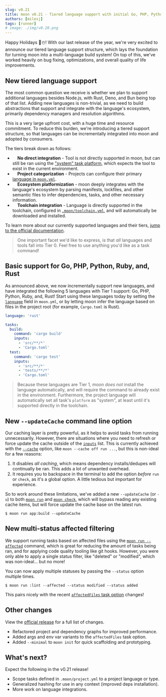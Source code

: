 ```yaml
---
slug: v0.21
title: moon v0.21 - Tiered language support with initial Go, PHP, Python, Ruby, and Rust
authors: [milesj]
tags: [runner]
# image: ./img/v0.20.png
---
```



Happy Holidays 🎄☃️! With our last release of the year, we're very excited to announce our tiered
language support structure, which lays the foundation for turning moon into a multi-language build
system! On top of this, we've worked heavily on bug fixing, optimizations, and overall quality of
life improvements.

<!--truncate-->

## New tiered language support

The most common question we receive is whether we plan to support additional languages besides
Node.js, with Rust, Deno, and Bun being top of that list. Adding new languages is non-trivial, as we
need to build abstractions that support and integrate with the language's ecosystem, primarily
dependency managers and resolution algorithms.

This is a very large upfront cost, with a huge time and resource commitment. To reduce this burden,
we're introducing a tiered support structure, so that languages can be incrementally integrated into
moon and adopted by consumers.

The tiers break down as follows:

- &nbsp;<Label text="Tier 0" variant="failure" /> &nbsp; **No direct integration** - Tool is not
  directly supported in moon, but can still be ran using the
  ["system" task platform](../docs/faq#can-we-run-other-languages), which expects the tool to exist
  in the current environment.
- &nbsp;<Label text="Tier 1" variant="warning" /> &nbsp; **Project categorization** - Projects can
  configure their primary [language in `moon.yml`](../docs/config/project#language).
- &nbsp;<Label text="Tier 2" variant="info" /> &nbsp; **Ecosystem platformization** - moon deeply
  integrates with the language's ecosystem by parsing manifests, lockfiles, and other semantic files
  to infer dependencies, tasks, and other necessary information.
- &nbsp;<Label text="Tier 3" variant="success" /> &nbsp; **Toolchain integration** - Language is
  directly supported in the toolchain, configured in
  [`.moon/toolchain.yml`](../docs/config/toolchain), and will automatically be downloaded and
  installed.

To learn more about our currently supported languages and their tiers,
[jump to the official documentation](/docs#supported-languages).

> One important facet we'd like to express, is that _all_ languages and tools fall into Tier 0. Feel
> free to use anything you'd like as a task command!

## Basic support for Go, PHP, Python, Ruby, and, Rust

As announced above, we now incrementally support new languages, and have integrated the following 5
languages with Tier 1 support: Go, PHP, Python, Ruby, and, Rust! Start using these languages today
by setting the [`language`](../docs/config/project#language) field in `moon.yml`, or by letting moon
infer the language based on files in the project root (for example, `Cargo.toml` is Rust).

```yaml title="<project>/moon.yml"
language: 'rust'

tasks:
  build:
    command: 'cargo build'
    inputs:
      - 'src/**/*'
      - 'Cargo.toml'
  test:
    command: 'cargo test'
    inputs:
      - 'src/**/*'
      - 'tests/**/*'
      - 'Cargo.toml'
```

> Because these languages are Tier 1, moon _does not_ install the language automatically, and will
> require the command to already exist in the environment. Furthermore, the project language will
> automatically set all task's `platform` as "system", at least until it's supported directly in the
> toolchain.

## New `--updateCache` command line option

Our caching layer is pretty powerful, as it helps to avoid tasks from running unnecessarily.
However, there are situations where you need to refresh or force update the cache outside of the
[`inputs`](../docs/config/project#inputs) list. This is currently achieved with the
[`--cache`](../docs/commands/overview#caching) option, like `moon --cache off run ...`, but this is
non-ideal for a few reasons:

1. It disables _all caching_, which means dependency installs/dedupes will continually be ran. This
   adds a lot of unwanted overhead.
2. It requires you to backspace in the terminal to add the option _before_ `run` or `check`, as it's
   a global option. A little tedious but important for experience.

So to work around these limitations, we've added a new `--updateCache` (or `-u`) to both
[`moon run`](../docs/commands/run) and [`moon check`](../docs/commands/run), which will bypass
reading any existing cache items, but will force update the cache base on the latest run.

```shell
$ moon run app:build --updateCache
```

## New multi-status affected filtering

We support running tasks based on affected files using the
[`moon run --affected`](../docs/commands/run) command, which is great for reducing the amount of
tasks being ran, and for applying code quality tooling like git hooks. However, you were only able
to apply a single status filter, like "deleted" or "modified", which was non-ideal... but no more!

You can now apply multiple statuses by passing the `--status` option multiple times.

```shell
$ moon run :lint --affected --status modified --status added
```

This pairs nicely with the recent
[`affectedFiles` task option](../docs/config/project#affectedfiles) changes!

## Other changes

View the
[official release](https://github.com/moonrepo/moon/releases/tag/%40moonrepo%2Fcli%400.21.0) for a
full list of changes.

- Refactored project and dependency graphs for improved performance.
- Added args and env var variants to the `affectedFiles` task option.
- Added `--minimal` to `moon init` for quick scaffolding and prototyping.

## What's next?

Expect the following in the v0.21 release!

- Scope tasks defined in `.moon/project.yml` to a project language or type.
- Generalized hashing for use in any context (improved deps installation).
- More work on language integrations.
